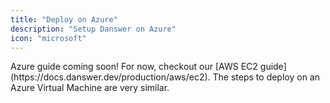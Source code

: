 ```yaml
---
title: "Deploy on Azure"
description: "Setup Danswer on Azure"
icon: "microsoft"
---
```


<Info>
  Azure guide coming soon! For now, checkout our [AWS EC2 guide](https://docs.danswer.dev/production/aws/ec2). The steps
  to deploy on an Azure Virtual Machine are very similar.
</Info>
